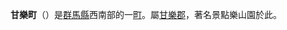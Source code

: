 {{日本町村|
自治體名=甘樂|
町村=町|
町村章=|
圖像=[[File:Rakusan-en_Konmei_Pond_1.jpg|240px]]|
圖像說明=[[樂山園_(甘樂町)|樂山園]]|
日文原名=甘楽町|
平假名=かんらまち|
羅馬字拼音=Kanra-machi|
都道府縣=群馬縣|
支廳=|
郡=甘樂郡|
編號=10384-5|
面積=58.57|
邊界未定=|
人口=14,574|
統計時間= |
自治體=[[藤岡市|藤岡市]]、[[富岡市|富岡市]]、[[高崎市|高崎市]]、[[下仁田町|下仁田町]]|
樹=|
花=|
鳥=|
其他象徵物=|
其他象徵=|
郵遞區號=370-2292|
所在地=甘樂郡甘樂町大字小幡161-1|
電話號碼=274-74-3131|
外部連結=http://www.town.kanra.gunma.jp/cgi-bin/odb-get.exe?wit_template=AM040000|
經度=|
緯度=|
地圖=|
註記=
}}
'''甘樂町'''（{{jpn|j=甘楽町|hg=かんらまち|rm=Kanra machi|f=y}}）是[[群馬縣|群馬縣]]西南部的一[[町|町]]。屬[[甘樂郡|甘樂郡]]，著名景點樂山園於此。

{{群馬縣}}{{Authority control}}